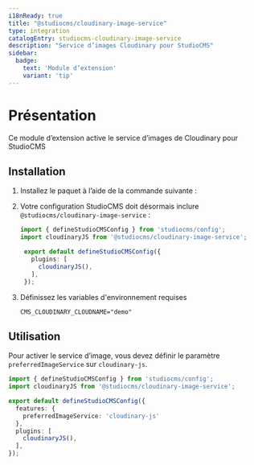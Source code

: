 ```yaml
---
i18nReady: true
title: "@studiocms/cloudinary-image-service"
type: integration
catalogEntry: studiocms-cloudinary-image-service
description: "Service d’images Cloudinary pour StudioCMS"
sidebar:
  badge: 
    text: 'Module d’extension'
    variant: 'tip'
---
```



# Présentation

Ce module d’extension active le service d’images de Cloudinary pour StudioCMS

## Installation

1. Installez le paquet à l’aide de la commande suivante :

   <PackageManagers pkg="studiocms" type='run' args='add @studiocms/cloudinary-image-service' />

2. Votre configuration StudioCMS doit désormais inclure `@studiocms/cloudinary-image-service` :

   ```ts twoslash title="studiocms.config.mjs" {2, 6}
   import { defineStudioCMSConfig } from 'studiocms/config';
   import cloudinaryJS from '@studiocms/cloudinary-image-service';

    export default defineStudioCMSConfig({
      plugins: [
        cloudinaryJS(),
      ],
    });
   ```

3. Définissez les variables d'environnement requises

   ```dotenv title=".env"
   CMS_CLOUDINARY_CLOUDNAME="demo"
   ```

## Utilisation

Pour activer le service d’image, vous devez définir le paramètre `preferredImageService` sur `cloudinary-js`.

```ts twoslash title="studiocms.config.mjs" {2, 6}
import { defineStudioCMSConfig } from 'studiocms/config';
import cloudinaryJS from '@studiocms/cloudinary-image-service';

export default defineStudioCMSConfig({
  features: {
    preferredImageService: 'cloudinary-js'
  },
  plugins: [
    cloudinaryJS(),
  ],
});
```

